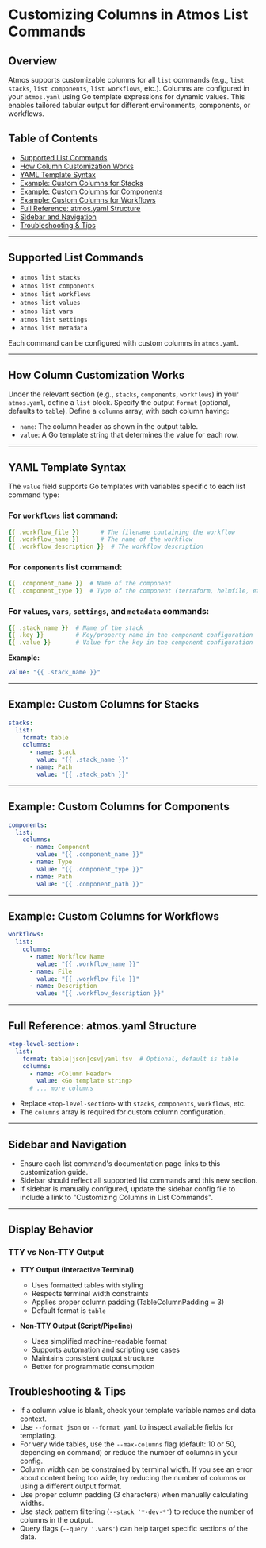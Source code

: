 # Customizing Columns in Atmos List Commands

## Overview

Atmos supports customizable columns for all `list` commands (e.g., `list stacks`, `list components`, `list workflows`, etc.).
Columns are configured in your `atmos.yaml` using Go template expressions for dynamic values.
This enables tailored tabular output for different environments, components, or workflows.

## Table of Contents

- [Supported List Commands](#supported-list-commands)
- [How Column Customization Works](#how-column-customization-works)
- [YAML Template Syntax](#yaml-template-syntax)
- [Example: Custom Columns for Stacks](#example-custom-columns-for-stacks)
- [Example: Custom Columns for Components](#example-custom-columns-for-components)
- [Example: Custom Columns for Workflows](#example-custom-columns-for-workflows)
- [Full Reference: atmos.yaml Structure](#full-reference-atmosyaml-structure)
- [Sidebar and Navigation](#sidebar-and-navigation)
- [Troubleshooting & Tips](#troubleshooting--tips)

---

## Supported List Commands

- `atmos list stacks`
- `atmos list components`
- `atmos list workflows`
- `atmos list values`
- `atmos list vars`
- `atmos list settings`
- `atmos list metadata`

Each command can be configured with custom columns in `atmos.yaml`.

---

## How Column Customization Works

Under the relevant section (e.g., `stacks`, `components`, `workflows`) in your `atmos.yaml`, define a `list` block.
Specify the output `format` (optional, defaults to `table`).
Define a `columns` array, with each column having:
  - `name`: The column header as shown in the output table.
  - `value`: A Go template string that determines the value for each row.

---

## YAML Template Syntax

The `value` field supports Go templates with variables specific to each list command type:

### For `workflows` list command:
```yaml
{{ .workflow_file }}      # The filename containing the workflow
{{ .workflow_name }}      # The name of the workflow
{{ .workflow_description }}  # The workflow description
```

### For `components` list command:
```yaml
{{ .component_name }}  # Name of the component
{{ .component_type }}  # Type of the component (terraform, helmfile, etc.)
```

### For `values`, `vars`, `settings`, and `metadata` commands:
```yaml
{{ .stack_name }}  # Name of the stack
{{ .key }}         # Key/property name in the component configuration
{{ .value }}       # Value for the key in the component configuration
```

**Example:**
```yaml
value: "{{ .stack_name }}"
```

---

## Example: Custom Columns for Stacks

```yaml
stacks:
  list:
    format: table
    columns:
      - name: Stack
        value: "{{ .stack_name }}"
      - name: Path
        value: "{{ .stack_path }}"
```

---

## Example: Custom Columns for Components

```yaml
components:
  list:
    columns:
      - name: Component
        value: "{{ .component_name }}"
      - name: Type
        value: "{{ .component_type }}"
      - name: Path
        value: "{{ .component_path }}"
```

---

## Example: Custom Columns for Workflows

```yaml
workflows:
  list:
    columns:
      - name: Workflow Name
        value: "{{ .workflow_name }}"
      - name: File
        value: "{{ .workflow_file }}"
      - name: Description
        value: "{{ .workflow_description }}"
```

---

## Full Reference: atmos.yaml Structure

```yaml
<top-level-section>:
  list:
    format: table|json|csv|yaml|tsv  # Optional, default is table
    columns:
      - name: <Column Header>
        value: <Go template string>
      # ... more columns
```

- Replace `<top-level-section>` with `stacks`, `components`, `workflows`, etc.
- The `columns` array is required for custom column configuration.

---

## Sidebar and Navigation

- Ensure each list command's documentation page links to this customization guide.
- Sidebar should reflect all supported list commands and this new section.
- If sidebar is manually configured, update the sidebar config file to include a link to "Customizing Columns in List Commands".

---

## Display Behavior

### TTY vs Non-TTY Output

- **TTY Output (Interactive Terminal)**
  - Uses formatted tables with styling
  - Respects terminal width constraints
  - Applies proper column padding (TableColumnPadding = 3)
  - Default format is `table`

- **Non-TTY Output (Script/Pipeline)**
  - Uses simplified machine-readable format
  - Supports automation and scripting use cases
  - Maintains consistent output structure
  - Better for programmatic consumption

## Troubleshooting & Tips

- If a column value is blank, check your template variable names and data context.
- Use `--format json` or `--format yaml` to inspect available fields for templating.
- For very wide tables, use the `--max-columns` flag (default: 10 or 50, depending on command) or reduce the number of columns in your config.
- Column width can be constrained by terminal width. If you see an error about content being too wide, try reducing the number of columns or using a different output format.
- Use proper column padding (3 characters) when manually calculating widths.
- Use stack pattern filtering (`--stack '*-dev-*'`) to reduce the number of columns in the output.
- Query flags (`--query '.vars'`) can help target specific sections of the data.
